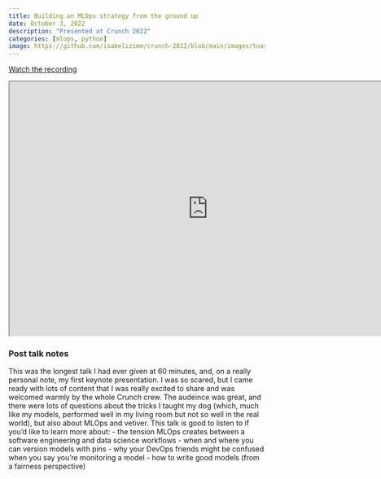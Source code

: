 ```yaml
---
title: Building an MLOps strategy from the ground up
date: October 3, 2022
description: "Presented at Crunch 2022"
categories: [mlops, python]
image: https://github.com/isabelizimm/crunch-2022/blob/main/images/toast.jpg?raw=true
---
```


[Watch the recording](https://www.youtube.com/watch?v=I0tcVAdVPtw&t=471s)


```{=html}
<iframe width="780" height="500" src="https://isabel.quarto.pub/crunch2022/#/title-slide" title="Building an MLOps strategy from the ground up"></iframe>
```

### Post talk notes

This was the longest talk I had ever given at 60 minutes, and, on a really personal note, my first keynote presentation. I was so scared, but I came ready with lots of content that I was really excited to share and was welcomed warmly by the whole Crunch crew. The audeince was great, and there were lots of questions about the tricks I taught my dog (which, much like my models, performed well in my living room but not so well in the real world), but also about MLOps and vetiver. This talk is good to listen to if you'd like to learn more about:
- the tension MLOps creates between a software engineering and data science workflows
- when and where you can version models with pins
- why your DevOps friends might be confused when you say you're monitoring a model
- how to write good models (from a fairness perspective)
